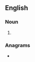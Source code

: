 ==English==

===Noun===
{{head|en|noun plural form}}

# {{plural of|admonisher|lang=en}}

===Anagrams===
* {{anagrams|en|rhamnosides}}